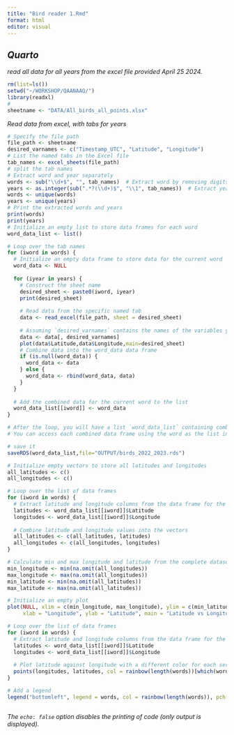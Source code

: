 ```yaml
---
title: "Bird reader 1.Rmd"
format: html
editor: visual
---
```


## *Quarto*

*read all data for all years from the excel file provided April 25 2024.*

```r
rm(list=ls())
setwd("~/WORKSHOP/QAANAAQ/")
library(readxl)
#
sheetname <- "DATA/All_birds_all_points.xlsx"
```

*Read data from excel, with tabs for years*

```r
# Specify the file path
file_path <- sheetname
desired_varnames <- c("Timestamp_UTC", "Latitude", "Longitude")
# List the named tabs in the Excel file
tab_names <- excel_sheets(file_path)
# split the tab names
# Extract word and year separately
words <- sub("\\d+$", "", tab_names)  # Extract word by removing digits at the end
years <- as.integer(sub(".*?(\\d+)$", "\\1", tab_names))  # Extract year using
words <- unique(words) 
years <- unique(years)
# Print the extracted words and years
print(words)
print(years)
# Initialize an empty list to store data frames for each word
word_data_list <- list()

# Loop over the tab names
for (iword in words) {
  # Initialize an empty data frame to store data for the current word
  word_data <- NULL
  
  for (iyear in years) {
    # Construct the sheet name
    desired_sheet <- paste0(iword, iyear)
    print(desired_sheet)
    
    # Read data from the specific named tab
    data <- read_excel(file_path, sheet = desired_sheet)
    
    # Assuming `desired_varnames` contains the names of the variables you want to extract
    data <- data[, desired_varnames]
    plot(data$Latitude,data$Longitude,main=desired_sheet)
    # Combine data into the word_data data frame
    if (is.null(word_data)) {
      word_data <- data
    } else {
      word_data <- rbind(word_data, data)
    }
  }
  
  # Add the combined data for the current word to the list
  word_data_list[[iword]] <- word_data
}

# After the loop, you will have a list `word_data_list` containing combined data frames for each word
# You can access each combined data frame using the word as the list index, e.g., word_data_list[["Edder"]]

# save it
saveRDS(word_data_list,file="OUTPUT/birds_2022_2023.rds")

```

```r
# Initialize empty vectors to store all latitudes and longitudes
all_latitudes <- c()
all_longitudes <- c()

# Loop over the list of data frames
for (iword in words) {
  # Extract latitude and longitude columns from the data frame for the current word
  latitudes <- word_data_list[[iword]]$Latitude
  longitudes <- word_data_list[[iword]]$Longitude
  
  # Combine latitude and longitude values into the vectors
  all_latitudes <- c(all_latitudes, latitudes)
  all_longitudes <- c(all_longitudes, longitudes)
}

# Calculate min and max longitude and latitude from the complete dataset
min_longitude <- min(na.omit(all_longitudes))
max_longitude <- max(na.omit(all_longitudes))
min_latitude <- min(na.omit(all_latitudes))
max_latitude <- max(na.omit(all_latitudes))

# Initialize an empty plot
plot(NULL, xlim = c(min_longitude, max_longitude), ylim = c(min_latitude, max_latitude), 
     xlab = "Longitude", ylab = "Latitude", main = "Latitude vs Longitude")

# Loop over the list of data frames
for (iword in words) {
  # Extract latitude and longitude columns from the data frame for the current word
  latitudes <- word_data_list[[iword]]$Latitude
  longitudes <- word_data_list[[iword]]$Longitude
  
  # Plot latitude against longitude with a different color for each series
  points(longitudes, latitudes, col = rainbow(length(words))[which(words == iword)], pch = 19, cex=0.1)
}

# Add a legend
legend("bottomleft", legend = words, col = rainbow(length(words)), pch = 19, cex = 0.8)

```

```{}
```

*The `echo: false` option disables the printing of code (only output is displayed).*
